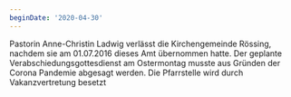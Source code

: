 ```yaml
---
beginDate: '2020-04-30'
---
```


Pastorin Anne-Christin Ladwig verlässt die Kirchengemeinde Rössing, nachdem sie
am 01.07.2016 dieses Amt übernommen hatte. Der geplante
Verabschiedungsgottesdienst am Ostermontag musste aus Gründen der Corona
Pandemie abgesagt werden. Die Pfarrstelle wird durch Vakanzvertretung besetzt
